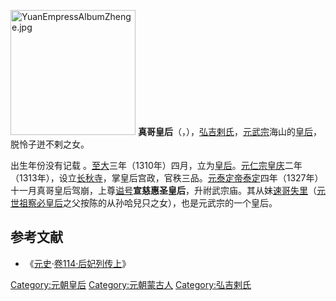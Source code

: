 [[File:YuanEmpressAlbumZhenge.jpg|200px]]
'''真哥皇后'''（{{lang-mn|Жэнгэ}}，{{bd|13世纪|？|1327年||catIdx=H}}），[[弘吉剌氏|弘吉剌氏]]，[[元武宗|元武宗]]海山的[[皇后|皇后]]，脱怜子迸不剌之女。

出生年份没有记载<!-- 生年无具体记载。如果有新的发现，请提供来源。 -->。[[至大|至大]]三年（1310年）四月，立为[[皇后|皇后]]。[[元仁宗|元仁宗]][[皇庆|皇庆]]二年（1313年），设立[[长秋寺|长秋寺]]，掌皇后宫政，官秩三品。[[泰定帝|元泰定帝]][[泰定_(元朝)|泰定]]四年（1327年）十一月真哥皇后驾崩，上尊[[谥号|谥号]]'''宣慈惠圣皇后'''，升祔武宗庙。其从妹[[速哥失里|速哥失里]]（[[忽必烈|元世祖]][[察必皇后|察必皇后]]之父按陈的从孙哈兒只之女），也是元武宗的一个皇后。

==参考文献==
*《[[元史|元史]]·[[s:元史/卷114|卷114·后妃列传上]]》
{{start box}} 
{{s-before|[[卜鲁罕|卜鲁罕]]}} 
{{s-title|[[:Category:元朝皇后|元朝皇后]]|1310年—1311年}} 
{{s-after|[[阿纳失失里|阿纳失失里]]}} 
{{end box}} 

{{元朝皇后}}

[[Category:元朝皇后|Category:元朝皇后]]
[[Category:元朝蒙古人|Category:元朝蒙古人]]
[[Category:弘吉剌氏|Category:弘吉剌氏]]